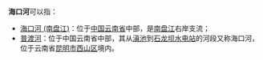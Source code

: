 '''海口河'''可以指：
*[[海口河_(南盘江)|海口河 (南盘江)]]：位于[[中国|中国]][[云南省|云南省]]中部，是[[南盘江|南盘江]]右岸支流；
*[[普渡河|普渡河]]：位于中国云南省中部，其从[[滇池|滇池]]到[[石龙坝水电站|石龙坝水电站]]的河段又称海口河，位于云南省[[昆明市|昆明市]][[西山区_(昆明市)|西山区]]境内。
{{disambig|H|Cat=三字中国地名消歧义}}